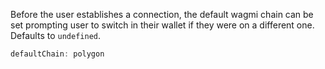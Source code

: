 Before the user establishes a connection, the default wagmi chain can be set prompting user to switch in their wallet if they were on a different one. Defaults to `undefined`.

```ts
defaultChain: polygon
```
